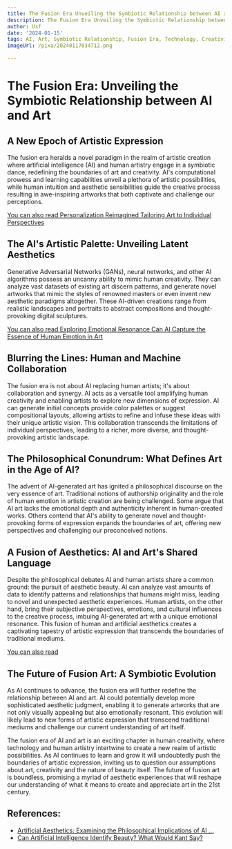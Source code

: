 ```yaml
---
title: The Fusion Era Unveiling the Symbiotic Relationship between AI and Art
description: The Fusion Era Unveiling the Symbiotic Relationship between AI and Art
author: Usf
date: '2024-01-15'
tags: AI, Art, Symbiotic Relationship, Fusion Era, Technology, Creativity
imageUrl: /pixa/20240117034712.png

---
```

# The Fusion Era:  Unveiling the Symbiotic Relationship  between AI and Art

## A New Epoch of Artistic Expression

The fusion era heralds a novel paradigm in the realm of artistic creation where artificial  intelligence (AI)  and human artistry engage in  a symbiotic dance,  redefining the  boundaries of art and creativity. AI's computational prowess and learning capabilities unveil  a plethora of artistic possibilities, while human intuition and aesthetic sensibilities guide the creative process  resulting  in awe-inspiring artworks that both captivate and challenge our perceptions.

[You can also read Personalization Reimagined Tailoring Art to Individual Perspectives](Personalization%20Reimagined%20Tailoring%20Art%20to%20Individual%20Perspectives)


## The AI's Artistic Palette: Unveiling Latent Aesthetics

Generative  Adversarial Networks (GANs), neural networks,  and other AI algorithms possess an uncanny ability to mimic human creativity. They can analyze vast datasets of existing art discern patterns, and generate novel artworks that  mimic the styles of renowned masters or  even invent new aesthetic paradigms  altogether. These AI-driven creations range from realistic landscapes and portraits to abstract compositions and thought-provoking digital sculptures.

[You can  also read Exploring Emotional  Resonance Can AI Capture the Essence of Human Emotion in Art](Exploring%20Emotional%20Resonance%20Can%20AI%20Capture%20the%20Essence%20of%20Human%20Emotion%20in%20Art)


## Blurring the Lines: Human and Machine Collaboration

The fusion era is not about AI replacing human artists; it's about collaboration and synergy. AI acts as  a versatile tool amplifying human creativity  and enabling artists to explore new dimensions of expression. AI can generate initial  concepts provide color palettes or suggest compositional layouts, allowing  artists to refine and infuse these ideas with their  unique artistic vision. This collaboration transcends the limitations  of individual perspectives, leading to a  richer, more diverse,  and thought-provoking artistic landscape.

## The Philosophical Conundrum: What  Defines Art in the Age of AI?

The advent of AI-generated art has ignited a philosophical discourse on the very essence  of art. Traditional notions of authorship originality  and the role of human emotion  in artistic creation are being challenged. Some argue  that  AI art lacks the emotional depth and authenticity  inherent in human-created works. Others contend  that AI's ability to generate novel and thought-provoking forms of  expression expands the boundaries of art, offering  new perspectives and challenging  our preconceived notions.

## A Fusion of Aesthetics: AI and Art's Shared Language

Despite the philosophical debates  AI and  human artists share a common ground: the pursuit of aesthetic beauty. AI can analyze  vast amounts of data  to  identify patterns and relationships that humans might  miss, leading to novel  and unexpected aesthetic  experiences. Human artists, on the other hand, bring their  subjective perspectives, emotions, and cultural influences  to the creative process, imbuing AI-generated art with a unique emotional resonance.  This fusion of human and artificial aesthetics creates a captivating tapestry of artistic expression  that transcends the boundaries of traditional mediums.

[You can also read ]()


## The Future of Fusion Art: A Symbiotic Evolution

As AI continues to  advance, the fusion era will further redefine the relationship between AI and art. AI  could potentially develop more sophisticated  aesthetic judgment, enabling it to  generate artworks that are not only visually appealing but also emotionally resonant.  This evolution will likely lead to new forms of artistic expression that transcend traditional mediums and challenge our current understanding of art itself.

The fusion era of  AI and art  is an exciting chapter in human creativity, where technology and human artistry intertwine to  create a new realm of artistic possibilities. As AI continues to learn and grow it will undoubtedly push the boundaries of artistic expression,  inviting us to question our assumptions about art, creativity and the nature of beauty itself. The  future of fusion art is boundless, promising a myriad of aesthetic experiences that will reshape our understanding of what it  means to create and appreciate art in the 21st century.

## References:
- [Artificial Aesthetics: Examining the Philosophical Implications of AI ...](https://www.linkedin.com/pulse/artificial-aesthetics-examining-philosophical-ai-driven-daniel-bron)
- [Can Artificial Intelligence Identify Beauty? What Would Kant Say?](https://exploringyourmind.com/can-artifical-intelligence-recognize-beauty/)
